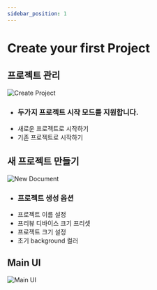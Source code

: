 ```yaml
---
sidebar_position: 1
---
```





<ReactPlayer playing controls url='./img/video/newProject.mp4'/>


# Create your first Project

## 프로젝트 관리
![Create Project](./img/createProject.png)
  - ### 두가지 프로젝트 시작 모드를 지원합니다.
- 새로운 프로젝트로 시작하기
- 기존 프로젝트로 시작하기


## 새 프로젝트 만들기
![New Document](./img/newDocument.png)




   - ### 프로젝트 생성 옵션
- 프로젝트 이름 설정
- 프리뷰 디바이스 크기 프리셋
- 프로젝트 크기 설정
- 초기 background 컬러


## Main UI
![Main UI](./img/mainUI.png)
